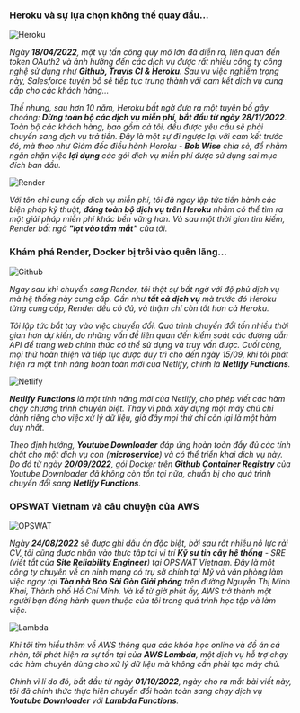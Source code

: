### Heroku và sự lựa chọn không thể quay đầu...

![Heroku](../img/heroku.png)

_Ngày **18/04/2022**, một vụ tấn công quy mô lớn đã diễn ra,
liên quan đến token OAuth2 và ảnh hưởng đến các dịch vụ
được rất nhiều công ty công nghệ sử dụng như ***Github, Travis CI & Heroku***.
Sau vụ việc nghiêm trọng này, Salesforce tuyên bố sẽ tiếp tục
trung thành với cam kết dịch vụ cung cấp cho các khách hàng..._

_Thế nhưng, sau hơn 10 năm, Heroku bất ngờ đưa ra một tuyên bố gây choáng:
**Dừng toàn bộ các dịch vụ miễn phí, bắt đầu từ ngày 28/11/2022**.
Toàn bộ các khách hàng, bao gồm cả tôi, đều được yêu cầu sẽ phải chuyển sang
dịch vụ trả tiền. Đây là một sự đi ngược lại với cam kết trước đó, mà theo như
Giám đốc điều hành Heroku - **Bob Wise** chia sẻ, để nhằm ngăn chặn việc ***lợi dụng***
các gói dịch vụ miễn phí được sử dụng sai mục đích ban đầu._

![Render](../img/render.png)

_Với tôn chỉ cung cấp dịch vụ miễn phí, tôi đã ngay lập tức tiến hành các biện pháp
kỹ thuật, **đóng toàn bộ dịch vụ trên Heroku** nhằm có thể tìm ra một giải pháp miễn phí
khác bền vững hơn. Và sau một thời gian tìm kiếm, Render bất ngờ ***"lọt vào tầm mắt"*** của tôi._

### Khám phá Render, Docker bị trôi vào quên lãng...

![Github](../img/package-registry.png)

_Ngay sau khi chuyển sang Render, tôi thật sự bất ngờ với độ phủ dịch vụ
mà hệ thống này cung cấp. Gần như **tất cả dịch vụ** mà trước đó Heroku
từng cung cấp, Render đều có đủ, và thậm chí còn tốt hơn cả Heroku._

_Tôi lập tức bắt tay vào việc chuyển đổi. Quá trình chuyển đổi tốn nhiều
thời gian hơn dự kiến, do những vấn đề liên quan đến kiểm soát các đường
dẫn API để trang web chính thức có thể sử dụng và truy vấn được. Cuối cùng,
mọi thứ hoàn thiện và tiếp tục được duy trì cho đến ngày 15/09, khi tôi phát
hiện ra một tính năng hoàn toàn mới của Netlify, chính là **Netlify Functions**._

![Netlify](../img/netlify.png)

_**Netlify Functions** là một tính năng mới của Netlify, cho phép viết các hàm chạy
chương trình chuyên biệt. Thay vì phải xây dựng một máy chủ chỉ dành riêng cho
việc xử lý dữ liệu, giờ đây mọi thứ chỉ còn lại là một hàm duy nhất._

_Theo định hướng, ***Youtube Downloader*** đáp ứng hoàn toàn đầy đủ các tính chất
cho một dịch vụ con (**microservice**) và có thể triển khai dịch vụ này. Do đó từ ngày
**20/09/2022**, gói Docker trên **Github Container Registry** của Youtube Downloader
đã không còn tồn tại nữa, chuẩn bị cho quá trình chuyển đổi sang **Netlify Functions**._

### OPSWAT Vietnam và câu chuyện của AWS

![OPSWAT](../img/opswat.png)

_Ngày **24/08/2022** sẽ được ghi dấu ấn đặc biệt, bởi sau rất nhiều nỗ lực rải CV,
tôi cũng được nhận vào thực tập tại vị trí **Kỹ sư tin cậy hệ thống** - SRE (viết
tắt của **Site Reliability Engineer**) tại OPSWAT Vietnam. Đây là một công ty
chuyên về an ninh mạng có trụ sở chính tại Mỹ và văn phòng làm việc ngay
tại **Tòa nhà Báo Sài Gòn Giải phóng** trên đường Nguyễn Thị Minh Khai, Thành phố
Hồ Chí Minh. Và kể từ giờ phút ấy, AWS trở thành một người bạn đồng hành quen thuộc
của tôi trong quá trình học tập và làm việc._

![Lambda](../img/lambda.png)

_Khi tôi tìm hiểu thêm về AWS thông qua các khóa học online và đồ án cá nhân,
tôi phát hiện ra sự tồn tại của **AWS Lambda**, một dịch vụ hỗ trợ
chạy các hàm chuyên dùng cho xử lý dữ liệu mà không cần phải tạo máy chủ._

_Chính vì lí do đó, bắt đầu từ ngày **01/10/2022**, ngày cho ra mắt bài viết này,
tôi đã chính thức thực hiện chuyển đổi hoàn toàn sang chạy dịch vụ **Youtube Downloader**
với **Lambda Functions**._
